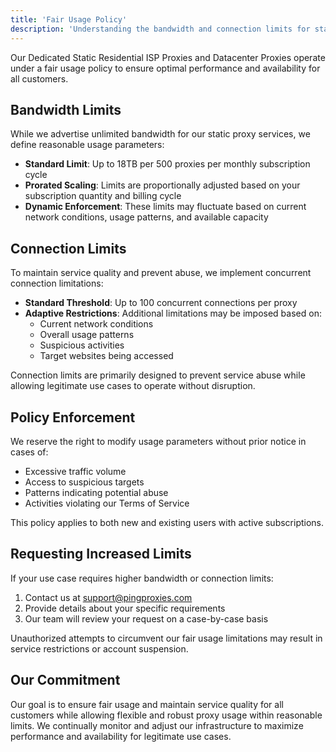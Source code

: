 ```yaml
---
title: 'Fair Usage Policy'
description: 'Understanding the bandwidth and connection limits for static proxy services'
---
```


Our Dedicated Static Residential ISP Proxies and Datacenter Proxies operate under a fair usage policy to ensure optimal performance and availability for all customers.

## Bandwidth Limits

While we advertise unlimited bandwidth for our static proxy services, we define reasonable usage parameters:

- **Standard Limit**: Up to 18TB per 500 proxies per monthly subscription cycle
- **Prorated Scaling**: Limits are proportionally adjusted based on your subscription quantity and billing cycle
- **Dynamic Enforcement**: These limits may fluctuate based on current network conditions, usage patterns, and available capacity

## Connection Limits

To maintain service quality and prevent abuse, we implement concurrent connection limitations:

- **Standard Threshold**: Up to 100 concurrent connections per proxy
- **Adaptive Restrictions**: Additional limitations may be imposed based on:
  - Current network conditions
  - Overall usage patterns
  - Suspicious activities
  - Target websites being accessed

<Note>
  Connection limits are primarily designed to prevent service abuse while allowing legitimate use cases to operate without disruption.
</Note>

## Policy Enforcement

We reserve the right to modify usage parameters without prior notice in cases of:

- Excessive traffic volume
- Access to suspicious targets
- Patterns indicating potential abuse
- Activities violating our Terms of Service

This policy applies to both new and existing users with active subscriptions.

## Requesting Increased Limits

If your use case requires higher bandwidth or connection limits:

1. Contact us at [support@pingproxies.com](mailto:support@pingproxies.com)
2. Provide details about your specific requirements
3. Our team will review your request on a case-by-case basis

<Warning>
  Unauthorized attempts to circumvent our fair usage limitations may result in service restrictions or account suspension.
</Warning>

## Our Commitment

Our goal is to ensure fair usage and maintain service quality for all customers while allowing flexible and robust proxy usage within reasonable limits. We continually monitor and adjust our infrastructure to maximize performance and availability for legitimate use cases.
